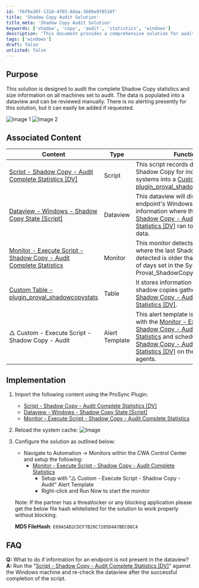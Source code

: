 ```yaml
---
id: 'f6f9a30f-1310-4f65-8daa-3609e9f8510f'
title: 'Shadow Copy Audit Solution'
title_meta: 'Shadow Copy Audit Solution'
keywords: ['shadow', 'copy', 'audit', 'statistics', 'windows']
description: 'This document provides a comprehensive solution for auditing Shadow Copy statistics and size information on Windows machines. It details the implementation steps, associated content, and troubleshooting FAQs to ensure effective monitoring and data management.'
tags: ['windows']
draft: false
unlisted: false
---
```

## Purpose

This solution is designed to audit the complete Shadow Copy statistics and size information on all machines set to audit. The data is populated into a dataview and can be reviewed manually. There is no alerting presently for this solution, but it can easily be added if requested.

![Image 1](../../static/img/Windows---Shadow-Copy---Statistics/image_1.png)
![Image 2](../../static/img/Windows---Shadow-Copy---Statistics/image_2.png)

## Associated Content

| Content                                                                                                                    | Type      | Function                                                                                                                                                                                                                                                                         |
|----------------------------------------------------------------------------------------------------------------------------|-----------|----------------------------------------------------------------------------------------------------------------------------------------------------------------------------------------------------------------------------------------------------------------------------------|
| [Script - Shadow Copy - Audit Complete Statistics [DV]](https://proval.itglue.com/DOC-5078775-7751337)                  | Script    | This script records data related to Shadow Copy for individual systems into a [Custom Table - plugin_proval_shadowcopystats](https://proval.itglue.com/DOC-5078775-8157668).                                                                                               |
| [Dataview - Windows - Shadow Copy State [Script]](https://proval.itglue.com/DOC-5078775-8105265)                        | Dataview  | This dataview will display an endpoint's Windows Shadow Copy information where the [Script - Shadow Copy - Audit Complete Statistics [DV]](https://proval.itglue.com/DOC-5078775-7751337) ran to gather the data.                                                          |
| [Monitor - Execute Script - Shadow Copy - Audit Complete Statistics](https://proval.itglue.com/DOC-5078775-8057145)     | Monitor   | This monitor detects machines, where the last Shadow Copy detected is older than the number of days set in the System Property Proval_ShadowCopyMaxAgeInDays.                                                                                                               |
| [Custom Table - plugin_proval_shadowcopystats](https://proval.itglue.com/DOC-5078775-8157668)                            | Table     | It stores information about Windows shadow copies gathered by [Script - Shadow Copy - Audit Complete Statistics [DV]](https://proval.itglue.com/DOC-5078775-7751337).                                                                                                     |
| △ Custom - Execute Script - Shadow Copy - Audit                                                                             | Alert Template | This alert template is created to run with the [Monitor - Execute Script - Shadow Copy - Audit Complete Statistics](https://proval.itglue.com/DOC-5078775-8057145) and schedule [Script - Shadow Copy - Audit Complete Statistics [DV]](https://proval.itglue.com/DOC-5078775-7751337) on the detected agents. |

## Implementation

1. Import the following content using the ProSync Plugin:
   - [Script - Shadow Copy - Audit Complete Statistics [DV]](https://proval.itglue.com/DOC-5078775-7751337)
   - [Dataview - Windows - Shadow Copy State [Script]](https://proval.itglue.com/DOC-5078775-8105265)
   - [Monitor - Execute Script - Shadow Copy - Audit Complete Statistics](https://proval.itglue.com/DOC-5078775-8057145)

2. Reload the system cache:
   ![Image](../../static/img/Windows---Shadow-Copy---Statistics/image_3.png)

3. Configure the solution as outlined below:
   - Navigate to Automation → Monitors within the CWA Control Center and setup the following:
     - [Monitor - Execute Script - Shadow Copy - Audit Complete Statistics](https://proval.itglue.com/DOC-5078775-8057145)
       - Setup with "△ Custom - Execute Script - Shadow Copy - Audit" Alert Template
       - Right-click and Run Now to start the monitor

   Note: If the partner has a threatlocker or any blocking application please get the below file hash whitelisted for the solution to work properly without blocking.

   __MD5 FileHash__: `E69A5AD2CDCF7B20C7205D4A7BEC08C4`

## FAQ

**Q:** What to do if information for an endpoint is not present in the dataview?  
**A:** Run the "[Script - Shadow Copy - Audit Complete Statistics [DV]](https://proval.itglue.com/DOC-5078775-7751337)" against the Windows machine and re-check the dataview after the successful completion of the script.











